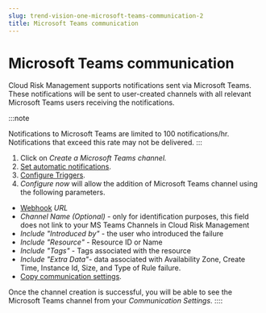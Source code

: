 ```yaml
---
slug: trend-vision-one-microsoft-teams-communication-2
title: Microsoft Teams communication
---
```

# Microsoft Teams communication

Cloud Risk Management supports notifications sent via Microsoft Teams. These notifications will be sent to user-created channels with all relevant Microsoft Teams users receiving the notifications.

:::note

Notifications to Microsoft Teams are limited to 100 notifications/hr. Notifications that exceed this rate may not be delivered.
:::

1.  Click on *Create a Microsoft Teams channel.*
2.  [Set automatic notifications](toggle-automatic-notifications.mdx).
3.  [Configure Triggers](communication-triggers.mdx).
4.  *Configure now* will allow the addition of Microsoft Teams channel using the following parameters.

- [Webhook](https://docs.microsoft.com/en-us/microsoftteams/platform/webhooks-and-connectors/how-to/add-incoming-webhook) *URL*
- *Channel Name (Optional) -* only for identification purposes, this field does not link to your MS Teams Channels in Cloud Risk Management
- *Include "Introduced by"* - the user who introduced the failure
- *Include "Resource"* - Resource ID or Name
- *Include "Tags"* - Tags associated with the resource
- *Include "Extra Data"-* data associated with Availability Zone, Create Time, Instance Id, Size, and Type of Rule failure.
- [Copy communication settings](copy-communication-settings.mdx).

Once the channel creation is successful, you will be able to see the Microsoft Teams channel from your *Communication Settings*.
::::
